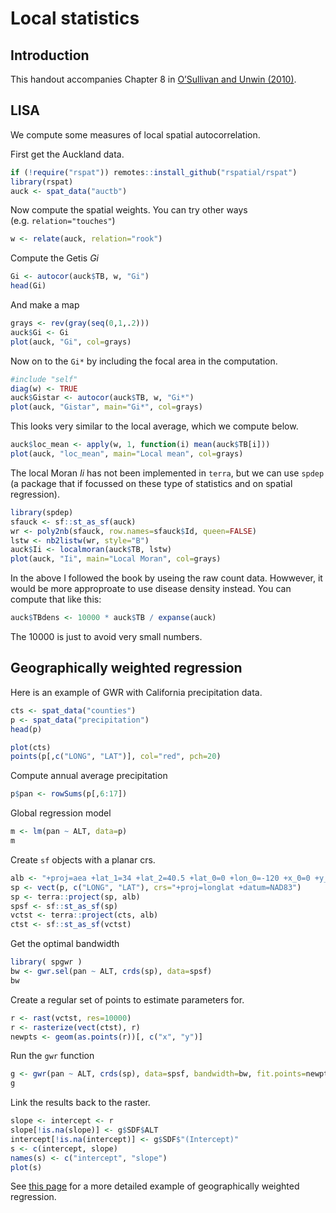 # Local statistics

## Introduction

This handout accompanies Chapter 8 in [O'Sullivan and Unwin (2010)](http://www.wiley.com/WileyCDA/WileyTitle/productCd-0470288574.html). 

## LISA


We compute some measures of local spatial autocorrelation. 

First get the Auckland data.

```r
if (!require("rspat")) remotes::install_github("rspatial/rspat")
library(rspat)
auck <- spat_data("auctb")
```

Now compute the spatial weights. You can try other ways (e.g. `relation="touches"`)

```r
w <- relate(auck, relation="rook")
``` 

Compute the Getis *Gi*

```r
Gi <- autocor(auck$TB, w, "Gi")
head(Gi)
```

And make a map

```r
grays <- rev(gray(seq(0,1,.2)))
auck$Gi <- Gi
plot(auck, "Gi", col=grays)
```

Now on to the `Gi*` by including the focal area in the computation.

```r
#include "self"
diag(w) <- TRUE
auck$Gistar <- autocor(auck$TB, w, "Gi*")
plot(auck, "Gistar", main="Gi*", col=grays)
```

This looks very similar to the local average, which we compute below.

```r
auck$loc_mean <- apply(w, 1, function(i) mean(auck$TB[i]))
plot(auck, "loc_mean", main="Local mean", col=grays)
```

The local Moran *Ii* has not been implemented in `terra`, but we can use `spdep` (a package that if focussed on these type of statistics and on spatial regression). 

```r
library(spdep)
sfauck <- sf::st_as_sf(auck)
wr <- poly2nb(sfauck, row.names=sfauck$Id, queen=FALSE)
lstw <- nb2listw(wr, style="B")
auck$Ii <- localmoran(auck$TB, lstw)
plot(auck, "Ii", main="Local Moran", col=grays)
```

In the above I followed the book by useing the raw count data. Howwever, it would be more approproate to use disease density instead. You can compute that like this:

```r
auck$TBdens <- 10000 * auck$TB / expanse(auck)
```

The 10000 is just to avoid very small numbers. 


## Geographically weighted regression

Here is an example of GWR with California precipitation data. 


```r
cts <- spat_data("counties")
p <- spat_data("precipitation")
head(p)

plot(cts)
points(p[,c("LONG", "LAT")], col="red", pch=20)
```

Compute annual average precipitation
```r
p$pan <- rowSums(p[,6:17])
```

Global regression model
```r
m <- lm(pan ~ ALT, data=p)
m
```

Create `sf` objects with a planar crs.

```r
alb <- "+proj=aea +lat_1=34 +lat_2=40.5 +lat_0=0 +lon_0=-120 +x_0=0 +y_0=-4000000 +datum=WGS84"
sp <- vect(p, c("LONG", "LAT"), crs="+proj=longlat +datum=NAD83")
sp <- terra::project(sp, alb)
spsf <- sf::st_as_sf(sp)
vctst <- terra::project(cts, alb)
ctst <- sf::st_as_sf(vctst)
```

Get the optimal bandwidth
```r
library( spgwr )
bw <- gwr.sel(pan ~ ALT, crds(sp), data=spsf)
bw
``` 

Create a regular set of points to estimate parameters for.
```r
r <- rast(vctst, res=10000)
r <- rasterize(vect(ctst), r)
newpts <- geom(as.points(r))[, c("x", "y")]
```


Run the `gwr` function
```r
g <- gwr(pan ~ ALT, crds(sp), data=spsf, bandwidth=bw, fit.points=newpts[, 1:2])
g
```

Link the results back to the raster.

```r
slope <- intercept <- r
slope[!is.na(slope)] <- g$SDF$ALT 
intercept[!is.na(intercept)] <- g$SDF$"(Intercept)"
s <- c(intercept, slope)
names(s) <- c("intercept", "slope")
plot(s)
```

See [this page](http://rspatial.org/terra/analysis/6-local_regression.html) for a more detailed example of geographically weighted regression.
